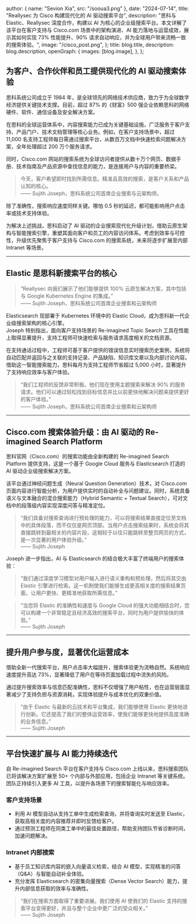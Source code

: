 
  author: { name: "Sevion Xia", src: "/sooua3.png" },
  date: "2024-07-14",
  title: "Reallysec 为 Cisco 构建现代化的 AI 驱动搜索平台",
  description:
    "思科与 Elastic、Reallysec 深度合作，构建以 AI 为核心的企业级搜索平台。本文详解了该平台在客户支持与 Cisco.com 场景中的架构演进、AI 能力落地与运营成效，展示其如何实现 73% 性能提升、90% 请求自动响应，并为全球用户带来流畅一致的搜索体验。",
  image:
    "/cisco_post.png",
};
  title: blog.title,
  description: blog.description,
  openGraph: {
    images: [blog.image],
  },
};


## 为客户、合作伙伴和员工提供现代化的 AI 驱动搜索体验

思科系统公司成立于 1984 年，是全球领先的网络技术供应商，致力于为全球数字经济提供关键技术支撑。目前，超过 87% 的《财富》500 强企业依赖思科的网络硬件、软件、通信设备及安全解决方案。

在思科的全球运营体系中，内容搜索能力已成为关键基础设施，广泛服务于客户支持、产品门户、技术文档管理等核心业务。例如，在客户支持场景中，超过 11,000 名支持工程师每日需通过搜索平台，从数百万文档中快速检索问题解决方案，全年处理超过 200 万个服务请求。

同时，Cisco.com 网站的搜索系统为全球访问者提供从数十万个网页、数据手册、技术指南及产品资源中查找信息的能力，是连接用户与内容的重要桥梁。

> 今天，客户希望即时找到所需信息。精准且高效的搜索，是客户关系和产品认知的核心。  
> —— Sujith Joseph，思科系统公司首席企业搜索与云架构师。

除了准确性，搜索响应速度同样关键。哪怕 0.5 秒的延迟，都可能影响用户点击率或技术支持体验。

为解决上述挑战，思科启动了 AI 驱动的企业搜索现代化升级计划，借助云原生架构与智能搜索引擎，重塑其面向客户和员工的内容访问体系。考虑到效率与可控性，升级优先聚焦于客户支持与 Cisco.com 的搜索系统，未来将逐步扩展至内部 Intranet 等场景。

---

## Elastic 是思科新搜索平台的核心

> “Reallysec 向我们展示了他们能够提供 100% 云原生解决方案，其中包括与 Google Kubernetes Engine 的集成。”  
> —— Sujith Joseph，思科系统公司首席企业搜索和云架构师

Elasticsearch 现部署于 Kubernetes 环境中的 Elastic Cloud，成为思科新一代企业级搜索架构的核心引擎。  
Joseph 特别指出，面向客户支持场景的 Re-imagined Topic Search 工具在性能上取得显著提升，支持工程师可快速检索与服务请求高度相关的文档资源。

在支持通话过程中，工程师可基于客户提供的错误信息实时搜索历史案例，系统将自动匹配并返回与之关联的支持记录、产品缺陷、知识库文章以及内部讨论内容。  
借助这一智能搜索能力，思科每月为支持工程师节省超过 5,000 小时，显著提升了支持响应效率与客户体验。

> “我们工程师的反馈非常积极。他们现在使用主题搜索来解决 90% 的服务请求。他们可以通过轻松找到目标信息并比以前更快地解决问题来提供更好的客户体验。”  
> —— Sujith Joseph，思科系统公司首席企业搜索和云架构师

---

## Cisco.com 搜索体验升级：由 AI 驱动的 Re-imagined Search Platform

思科官网（Cisco.com）的搜索功能由全新构建的 Re-imagined Search Platform 提供支持，这是一个基于 Google Cloud 服务与 Elasticsearch 打造的 AI 驱动企业级搜索解决方案。

该平台通过神经问题生成（Neural Question Generation）技术，对 Cisco.com 页面内容进行智能分析，为用户提供实时的自动补全与问题建议。同时，系统具备语义与文本融合的混合搜索能力（Hybrid Semantic + Textual Search），可对文档中的段落级内容实现深度问答与精准定位。

> “我们具备对搜索查询进行预处理的能力，可以将搜索结果直接定位至文档中的具体段落，而不仅仅是网页顶部。当用户点击搜索结果时，系统会将其直接跳转到最相关的内容片段，这相较于以往只能跳转至整页网页的方式，是一次显著的用户体验升级。”  
> —— Sujith Joseph

Joseph 进一步指出，AI 与 Elasticsearch 的结合极大丰富了终端用户的搜索体验：

> “我们通过深度学习模型对用户输入进行语义重构和预处理，然后将其交由 Elastic 引擎进行检索。这一机制使我们能够生成更高相关度的搜索结果页面，让用户更快、更精准地获取所需信息。”

> “当您将 Elastic 的准确性和速度与 Google Cloud 的强大功能相结合时，您可以构建一个非常稳定且经济高效的搜索平台，同时为用户提供愉快的体验。”  
> —— Sujith Joseph

---

## 提升用户参与度，显著优化运营成本

借助全新一代搜索平台，用户点击率大幅提升，搜索体验更为流畅自然。系统响应速度提升高达 73%，显著降低了用户在等待页面加载过程中流失的风险。

通过提升搜索效率与信息匹配准确性，思科不仅增强了用户粘性，也在运营层面显著减少了支持负担与资源消耗，实现体验提升与成本优化的双重价值。

> “由于 Elastic 与最新的云技术和平台集成，我们能够使用 Elastic 更快地进行创新。它还提高了我们的整体运营效率，使我们能够更快地提供高度准确的业务信息。”  
> —— Sujith Joseph

---

## 平台快速扩展与 AI 能力持续迭代

自 Re-imagined Search 平台在客户支持与 Cisco.com 上线以来，思科搜索团队已将该解决方案扩展至 50+ 个内部与外部应用，包括企业 Intranet 等关键系统。团队正持续引入更多 AI 工具，以提升各场景下的搜索智能化与响应效率。

### 客户支持场景

- 利用 AI 模型自动从支持工单中生成检索查询，并将查询实时发送至 Elastic，获取高相关度的内容推荐并即时反馈给客户。
- 通过预测工程师在同类工单中的最佳处置路径，帮助支持团队节省诊断时间，加速问题解决。

### Intranet 内部搜索

- 基于员工知识库内容的嵌入向量语义检索，结合 AI 模型，实现精准的问答（Q&A）与智能自动补全体验。
- 充分发挥 Elasticsearch 的密集向量搜索（Dense Vector Search）能力，提升内部信息获取的效率与准确性。

> “我们在搜索方面取得了重要进展。我们使用 AI 使我们的 Elastic 支持的搜索平台变得更好，并且与整个企业中更广泛的受众相关。”  
> —— Sujith Joseph

